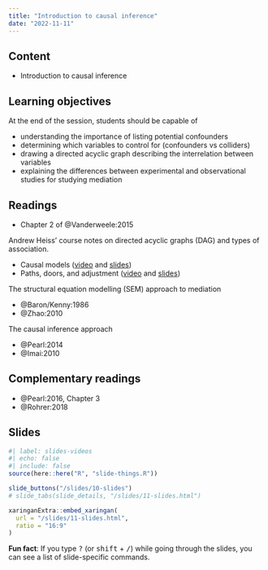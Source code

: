 ```yaml
---
title: "Introduction to causal inference"
date: "2022-11-11"
---
```


## Content

- Introduction to causal inference


## Learning objectives

At the end of the session, students should be capable of

- understanding the importance of listing potential confounders
- determining which variables to control for (confounders vs colliders)
- drawing a directed acyclic graph describing the interrelation between variables
- explaining the differences between experimental and observational studies for studying mediation


## Readings

- <i class="fas fa-book"></i>Chapter 2 of @Vanderweele:2015

Andrew Heiss' course notes on directed acyclic graphs (DAG) and types of association. 

- Causal models ([video](https://www.youtube.com/watch?v=kJQuH3nssfI&list=PLS6tnpTr39sFVrHdTifzlyS9dsJjhEhsF) and [slides](https://evalf21.classes.andrewheiss.com/slides/04-slides.html#causal-models))
- Paths, doors, and adjustment ([video](https://www.youtube.com/watch?v=_qs_1B4ySWY) and [slides](https://evalf21.classes.andrewheiss.com/slides/04-slides.html#58))

The structural equation modelling (SEM) approach to mediation

- @Baron/Kenny:1986
- @Zhao:2010

The causal inference approach

- @Pearl:2014
- @Imai:2010

## Complementary readings

- @Pearl:2016, Chapter 3
- @Rohrer:2018


## Slides

```r
#| label: slides-videos
#| echo: false
#| include: false
source(here::here("R", "slide-things.R"))
```

```r
slide_buttons("/slides/10-slides")
# slide_tabs(slide_details, "/slides/11-slides.html")
```

```r
xaringanExtra::embed_xaringan(
  url = "/slides/11-slides.html",
  ratio = "16:9"
)
```

:::{.callout-tip}
**Fun fact**: If you type <kbd>?</kbd> (or <kbd>shift</kbd> + <kbd>/</kbd>) while going through the slides, you can see a list of slide-specific commands.
:::
